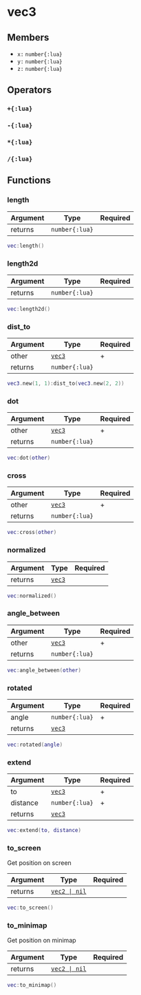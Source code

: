 # vec3

## Members

- `x:` `number{:lua}`
- `y:` `number{:lua}`
- `z:` `number{:lua}`

## Operators

### `+{:lua}`

### `-{:lua}`

### `*{:lua}`

### `/{:lua}`

## Functions

### length

| Argument | Type           | Required |
| -------- | -------------- | -------- |
| returns  | `number{:lua}` |          |

```lua
vec:length()
```

### length2d

| Argument | Type           | Required |
| -------- | -------------- | -------- |
| returns  | `number{:lua}` |          |

```lua
vec:length2d()
```

### dist_to

| Argument | Type                         | Required |
| -------- | ---------------------------- | -------- |
| other    | [`vec3`](/structs/math/vec3) | +        |
| returns  | `number{:lua}`               |          |

```lua
vec3.new(1, 1):dist_to(vec3.new(2, 2))
```

### dot

| Argument | Type                         | Required |
| -------- | ---------------------------- | -------- |
| other    | [`vec3`](/structs/math/vec3) | +        |
| returns  | `number{:lua}`               |          |

```lua
vec:dot(other)
```

### cross

| Argument | Type                         | Required |
| -------- | ---------------------------- | -------- |
| other    | [`vec3`](/structs/math/vec3) | +        |
| returns  | `number{:lua}`               |          |

```lua
vec:cross(other)
```

### normalized

| Argument | Type                         | Required |
| -------- | ---------------------------- | -------- |
| returns  | [`vec3`](/structs/math/vec3) |          |

```lua
vec:normalized()
```

### angle_between

| Argument | Type                         | Required |
| -------- | ---------------------------- | -------- |
| other    | [`vec3`](/structs/math/vec3) | +        |
| returns  | `number{:lua}`               |          |

```lua
vec:angle_between(other)
```

### rotated

| Argument | Type                         | Required |
| -------- | ---------------------------- | -------- |
| angle    | `number{:lua}`               | +        |
| returns  | [`vec3`](/structs/math/vec3) |          |

```lua
vec:rotated(angle)
```

### extend

| Argument | Type                         | Required |
| -------- | ---------------------------- | -------- |
| to       | [`vec3`](/structs/math/vec3) | +        |
| distance | `number{:lua}`               | +        |
| returns  | [`vec3`](/structs/math/vec3) |          |

```lua
vec:extend(to, distance)
```

### to_screen

Get position on screen

| Argument | Type                                | Required |
| -------- | ----------------------------------- | -------- |
| returns  | [`vec2 \| nil`](/structs/math/vec2) |          |

```lua
vec:to_screen()
```

### to_minimap

Get position on minimap

| Argument | Type                                | Required |
| -------- | ----------------------------------- | -------- |
| returns  | [`vec2 \| nil`](/structs/math/vec2) |          |

```lua
vec:to_minimap()
```
